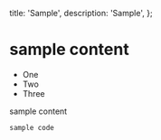   title: 'Sample',
  description: 'Sample',
};

# sample content

- One
- Two
- Three

sample content

```
sample code
```

<StackBlitzEmbed
  repo='GyeongtaeGim/react-scroll-interaction-example'
  height='700px'
/>
